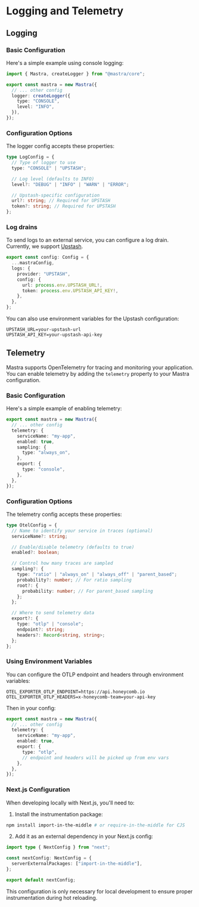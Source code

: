 # Logging and Telemetry

## Logging

### Basic Configuration

Here's a simple example using console logging:

```ts filename="mastra.config.ts" showLineNumbers copy
import { Mastra, createLogger } from "@mastra/core";

export const mastra = new Mastra({
  // ... other config
  logger: createLogger({
    type: "CONSOLE",
    level: "INFO",
  }),
});
```

### Configuration Options

The logger config accepts these properties:

```ts
type LogConfig = {
  // Type of logger to use
  type: "CONSOLE" | "UPSTASH";

  // Log level (defaults to INFO)
  level?: "DEBUG" | "INFO" | "WARN" | "ERROR";

  // Upstash-specific configuration
  url?: string; // Required for UPSTASH
  token?: string; // Required for UPSTASH
};
```

### Log drains

To send logs to an external service, you can configure a log drain. Currently, we support [Upstash](https://upstash.com/).

```ts filename="mastra.config.ts" showLineNumbers copy
export const config: Config = {
  ...mastraConfig,
  logs: {
    provider: "UPSTASH",
    config: {
      url: process.env.UPSTASH_URL!,
      token: process.env.UPSTASH_API_KEY!,
    },
  },
};
```

You can also use environment variables for the Upstash configuration:

```env filename=".env" copy
UPSTASH_URL=your-upstash-url
UPSTASH_API_KEY=your-upstash-api-key
```

## Telemetry

Mastra supports OpenTelemetry for tracing and monitoring your application. You can enable telemetry by adding the `telemetry` property to your Mastra configuration.

### Basic Configuration

Here's a simple example of enabling telemetry:

```ts filename="mastra.config.ts" showLineNumbers copy
export const mastra = new Mastra({
  // ... other config
  telemetry: {
    serviceName: "my-app",
    enabled: true,
    sampling: {
      type: "always_on",
    },
    export: {
      type: "console",
    },
  },
});
```

### Configuration Options

The telemetry config accepts these properties:

```ts
type OtelConfig = {
  // Name to identify your service in traces (optional)
  serviceName?: string;

  // Enable/disable telemetry (defaults to true)
  enabled?: boolean;

  // Control how many traces are sampled
  sampling?: {
    type: "ratio" | "always_on" | "always_off" | "parent_based";
    probability?: number; // For ratio sampling
    root?: {
      probability: number; // For parent_based sampling
    };
  };

  // Where to send telemetry data
  export?: {
    type: "otlp" | "console";
    endpoint?: string;
    headers?: Record<string, string>;
  };
};
```

### Using Environment Variables

You can configure the OTLP endpoint and headers through environment variables:

```env filename=".env" copy
OTEL_EXPORTER_OTLP_ENDPOINT=https://api.honeycomb.io
OTEL_EXPORTER_OTLP_HEADERS=x-honeycomb-team=your-api-key
```

Then in your config:

```ts filename="mastra.config.ts" showLineNumbers copy
export const mastra = new Mastra({
  // ... other config
  telemetry: {
    serviceName: "my-app",
    enabled: true,
    export: {
      type: "otlp",
      // endpoint and headers will be picked up from env vars
    },
  },
});
```

### Next.js Configuration

When developing locally with Next.js, you'll need to:

1. Install the instrumentation package:

```bash copy
npm install import-in-the-middle # or require-in-the-middle for CJS
```

2. Add it as an external dependency in your Next.js config:

```ts filename="next.config.ts" showLineNumbers copy
import type { NextConfig } from "next";

const nextConfig: NextConfig = {
  serverExternalPackages: ["import-in-the-middle"],
};

export default nextConfig;
```

This configuration is only necessary for local development to ensure proper instrumentation during hot reloading.
